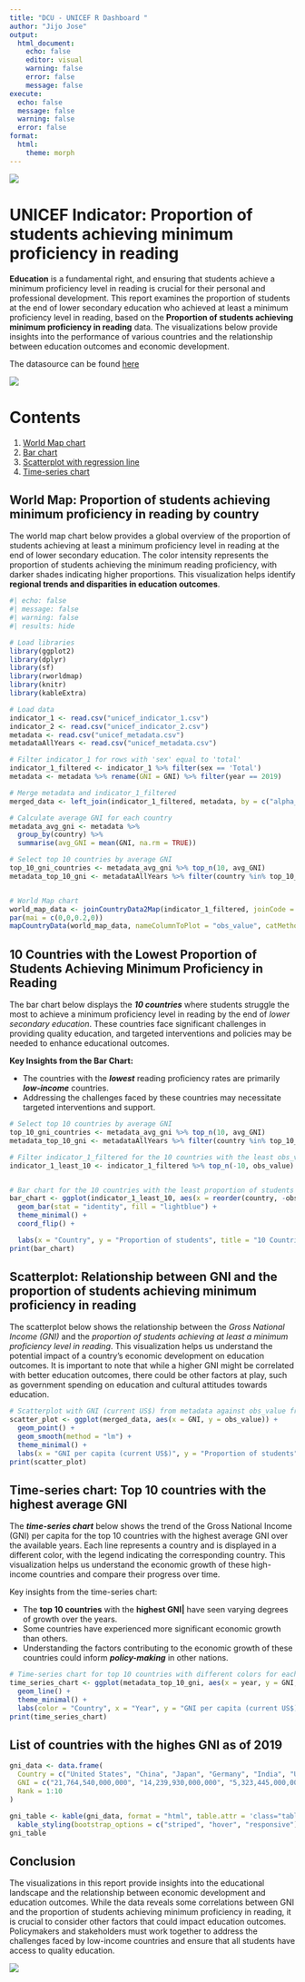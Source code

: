 ```yaml
---
title: "DCU - UNICEF R Dashboard "
author: "Jijo Jose"
output:
  html_document:
    echo: false
    editor: visual
    warning: false
    error: false
    message: false
execute:
  echo: false
  message: false
  warning: false
  error: false
format:
  html:
    theme: morph
---
```


![](Logos.png)


# UNICEF Indicator: Proportion of students achieving minimum proficiency in reading

**Education** is a fundamental right, and ensuring that students achieve a minimum proficiency level in reading is crucial for their personal and professional development. This report examines the proportion of students at the end of lower secondary education who achieved at least a minimum proficiency level in reading, based on the **Proportion of students achieving minimum proficiency in reading** data. The visualizations below provide insights into the performance of various countries and the relationship between education outcomes and economic development.

The datasource can be found [here](https://data.unicef.org/resources/resource-type/datasets/)

![](edu.jpg)

# Contents

1. [World Map chart](#world-map-proportion-of-students-achieving-minimum-proficiency-in-reading-by-country)
2. [Bar chart](#countries-with-the-lowest-proportion-of-students-achieving-minimum-proficiency-in-reading)
3. [Scatterplot with regression line](#scatterplot-relationship-between-gni-and-the-proportion-of-students-achieving-minimum-proficiency-in-reading)
4. [Time-series chart](#time-series-chart-top-10-countries-with-the-highest-average-gni)



## World Map: Proportion of students achieving minimum proficiency in reading by country

The world map chart below provides a global overview of the proportion of students achieving at least a minimum proficiency level in reading at the end of lower secondary education. The color intensity represents the proportion of students achieving the minimum reading proficiency, with darker shades indicating higher proportions. This visualization helps identify **regional trends and disparities in education outcomes**.



```r
#| echo: false
#| message: false
#| warning: false
#| results: hide

# Load libraries
library(ggplot2)
library(dplyr)
library(sf)
library(rworldmap)
library(knitr)
library(kableExtra)

# Load data
indicator_1 <- read.csv("unicef_indicator_1.csv")
indicator_2 <- read.csv("unicef_indicator_2.csv")
metadata <- read.csv("unicef_metadata.csv")
metadataAllYears <- read.csv("unicef_metadata.csv")

# Filter indicator_1 for rows with 'sex' equal to 'total'
indicator_1_filtered <- indicator_1 %>% filter(sex == 'Total')
metadata <- metadata %>% rename(GNI = GNI) %>% filter(year == 2019)

# Merge metadata and indicator_1_filtered
merged_data <- left_join(indicator_1_filtered, metadata, by = c("alpha_3_code" = "alpha_3_code"))

# Calculate average GNI for each country
metadata_avg_gni <- metadata %>%
  group_by(country) %>%
  summarise(avg_GNI = mean(GNI, na.rm = TRUE))

# Select top 10 countries by average GNI
top_10_gni_countries <- metadata_avg_gni %>% top_n(10, avg_GNI)
metadata_top_10_gni <- metadataAllYears %>% filter(country %in% top_10_gni_countries$country)


# World Map chart
world_map_data <- joinCountryData2Map(indicator_1_filtered, joinCode = "ISO3", nameJoinColumn = "alpha_3_code")
par(mai = c(0,0,0.2,0))
mapCountryData(world_map_data, nameColumnToPlot = "obs_value", catMethod = "fixedWidth", mapTitle = "World Map Chart", colourPalette = "YlGnBu", addLegend = TRUE) 


```



## 10 Countries with the Lowest Proportion of Students Achieving Minimum Proficiency in Reading

The bar chart below displays the ***10 countries*** where students struggle the most to achieve a minimum proficiency level in reading by the end of *lower secondary education*. These countries face significant challenges in providing quality education, and targeted interventions and policies may be needed to enhance educational outcomes.

**Key Insights from the Bar Chart:**

-   The countries with the ***lowest*** reading proficiency rates are primarily ***low-income*** countries.
-   Addressing the challenges faced by these countries may necessitate targeted interventions and support.

```r
# Select top 10 countries by average GNI
top_10_gni_countries <- metadata_avg_gni %>% top_n(10, avg_GNI)
metadata_top_10_gni <- metadataAllYears %>% filter(country %in% top_10_gni_countries$country)

# Filter indicator_1_filtered for the 10 countries with the least obs_value
indicator_1_least_10 <- indicator_1_filtered %>% top_n(-10, obs_value)


# Bar chart for the 10 countries with the least proportion of students achieving minimum proficiency in reading
bar_chart <- ggplot(indicator_1_least_10, aes(x = reorder(country, -obs_value), y = obs_value)) +
  geom_bar(stat = "identity", fill = "lightblue") +
  theme_minimal() +
  coord_flip() +

  labs(x = "Country", y = "Proportion of students", title = "10 Countries with the least proportion of students achieving minimum proficiency in reading")
print(bar_chart)

```




## Scatterplot: Relationship between GNI and the proportion of students achieving minimum proficiency in reading

The scatterplot below shows the relationship between the *Gross National Income (GNI)* and the *proportion of students achieving at least a minimum proficiency level in reading*. This visualization helps us understand the potential impact of a country's economic development on education outcomes. It is important to note that while a higher GNI might be correlated with better education outcomes, there could be other factors at play, such as government spending on education and cultural attitudes towards education.

```r
# Scatterplot with GNI (current US$) from metadata against obs_value from indicator_1
scatter_plot <- ggplot(merged_data, aes(x = GNI, y = obs_value)) +
  geom_point() +
  geom_smooth(method = "lm") +
  theme_minimal() +
  labs(x = "GNI per capita (current US$)", y = "Proportion of students", title = "Relationship between GNI and the proportion of students achieving minimum proficiency in reading")
print(scatter_plot)
```




## Time-series chart: Top 10 countries with the highest average GNI

The ***time-series chart*** below shows the trend of the Gross National Income (GNI) per capita for the top 10 countries with the highest average GNI over the available years. Each line represents a country and is displayed in a different color, with the legend indicating the corresponding country. This visualization helps us understand the economic growth of these high-income countries and compare their progress over time.

Key insights from the time-series chart: 

- The **top 10 countries** with the **highest GNI|** have seen varying degrees of growth over the years. 
- Some countries have experienced more significant economic growth than others. 
- Understanding the factors contributing to the economic growth of these countries could inform ***policy-making*** in other nations.




```r
# Time-series chart for top 10 countries with different colors for each country
time_series_chart <- ggplot(metadata_top_10_gni, aes(x = year, y = GNI, group = country, color = country)) +
  geom_line() +
  theme_minimal() +
  labs(color = "Country", x = "Year", y = "GNI per capita (current US$)", title = "Top 10 countries with the highest average GNI") 
print(time_series_chart)
```



## List of countries with the highes GNI as of 2019

```r
gni_data <- data.frame(
  Country = c("United States", "China", "Japan", "Germany", "India", "United Kingdom", "France", "Brazil", "Italy", "Canada"),
  GNI = c("21,764,540,000,000", "14,239,930,000,000", "5,323,445,000,000", "4,019,078,000,000", "2,804,314,000,000", "2,855,884,000,000", "2,787,417,000,000", "1,822,981,000,000", "2,028,351,000,000", "1,719,639,000,000"),
  Rank = 1:10
)

gni_table <- kable(gni_data, format = "html", table.attr = 'class="table table-striped"', align = "c") %>%
  kable_styling(bootstrap_options = c("striped", "hover", "responsive"))
gni_table
```
## Conclusion

The visualizations in this report provide insights into the educational landscape and the relationship between economic development and education outcomes. While the data reveals some correlations between GNI and the proportion of students achieving minimum proficiency in reading, it is crucial to consider other factors that could impact education outcomes. Policymakers and stakeholders must work together to address the challenges faced by low-income countries and ensure that all students have access to quality education.

![](campus_img6.jpg)
